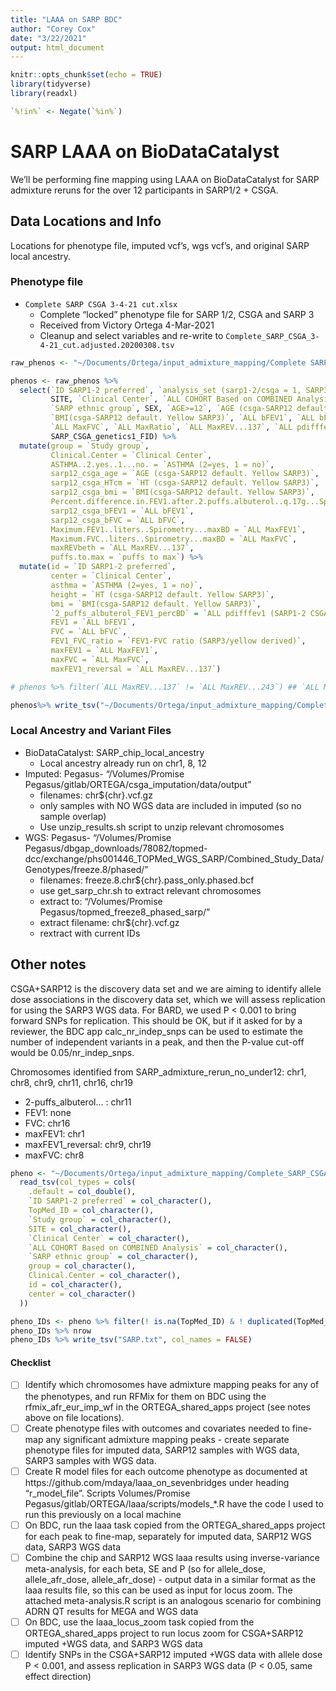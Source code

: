 ```yaml
---
title: "LAAA on SARP BDC"
author: "Corey Cox"
date: "3/22/2021"
output: html_document
---
```


```r
knitr::opts_chunk$set(echo = TRUE)
library(tidyverse)
library(readxl)

`%!in%` <- Negate(`%in%`)
```

# SARP LAAA on BioDataCatalyst
We'll be performing fine mapping using LAAA on BioDataCatalyst for SARP admixture reruns for the over 12 participants in SARP1/2 + CSGA.

## Data Locations and Info
Locations for phenotype file, imputed vcf's, wgs vcf's, and original SARP local ancestry.

### Phenotype file
* `Complete SARP CSGA 3-4-21 cut.xlsx`
  - Complete "locked" phenotype file for SARP 1/2,  CSGA and SARP 3
  - Received from Victory Ortega 4-Mar-2021
  - Cleanup and select variables and re-write to `Complete_SARP_CSGA_3-4-21_cut.adjusted.20200308.tsv`

```r
raw_phenos <- "~/Documents/Ortega/input_admixture_mapping/Complete SARP CSGA 3-4-21 cut.xlsx" %>% read_excel()

phenos <- raw_phenos %>%
  select(`ID SARP1-2 preferred`, `analysis_set (sarp1-2/csga = 1, SARP3 = 2)`, SARP_CSGA_genetics1_FID, TopMed_ID, `Study group`,
         SITE, `Clinical Center`, `ALL COHORT Based on COMBINED Analysis`, `ASTHMA (2=yes, 1 = no)`, `RACE ( AA=1,CC=2,HS=3,Oth=4)`,
         `SARP ethnic group`, SEX, `AGE>=12`, `AGE (csga-SARP12 default. Yellow SARP3)`, `HT (csga-SARP12 default. Yellow SARP3)`,
         `BMI(csga-SARP12 default. Yellow SARP3)`, `ALL bFEV1`, `ALL bFVC`, `FEV1-FVC ratio (SARP3/yellow derived)`, `ALL MaxFEV1`,
         `ALL MaxFVC`, `ALL MaxRatio`, `ALL MaxREV...137`, `ALL pdifffev1 (SARP1-2 CSGA only)`, `ALL MaxREV...243`, `puffs to max`,
         SARP_CSGA_genetics1_FID) %>%
  mutate(group = `Study group`,
         Clinical.Center = `Clinical Center`,
         ASTHMA..2.yes..1...no. = `ASTHMA (2=yes, 1 = no)`,
         sarp12_csga_age = `AGE (csga-SARP12 default. Yellow SARP3)`,
         sarp12_csga_HTcm = `HT (csga-SARP12 default. Yellow SARP3)`,
         sarp12_csga_bmi = `BMI(csga-SARP12 default. Yellow SARP3)`,
         Percent.difference.in.FEV1.after.2.puffs.albuterol..q.17g...Spir = `ALL pdifffev1 (SARP1-2 CSGA only)`,
         sarp12_csga_bFEV1 = `ALL bFEV1`,
         sarp12_csga_bFVC = `ALL bFVC`,
         Maximum.FEV1..liters..Spirometry...maxBD = `ALL MaxFEV1`,
         Maximum.FVC..liters..Spirometry...maxBD = `ALL MaxFVC`,
         maxREVbeth = `ALL MaxREV...137`,
         puffs.to.max = `puffs to max`) %>%
  mutate(id = `ID SARP1-2 preferred`,
         center = `Clinical Center`,
         asthma = `ASTHMA (2=yes, 1 = no)`,
         height = `HT (csga-SARP12 default. Yellow SARP3)`,
         bmi = `BMI(csga-SARP12 default. Yellow SARP3)`,
         `2_puffs_albuterol_FEV1_percBD` = `ALL pdifffev1 (SARP1-2 CSGA only)`, # Ask Victor
         FEV1 = `ALL bFEV1`,
         FVC = `ALL bFVC`,
         FEV1_FVC_ratio = `FEV1-FVC ratio (SARP3/yellow derived)`,
         maxFEV1 = `ALL MaxFEV1`,
         maxFVC = `ALL MaxFVC`,
         maxFEV1_reversal = `ALL MaxREV...137`)

# phenos %>% filter(`ALL MaxREV...137` != `ALL MaxREV...243`) ## `ALL MaxREV` in two location, both are equal.

phenos%>% write_tsv("~/Documents/Ortega/input_admixture_mapping/Complete_SARP_CSGA_3-4-21_cut.adjusted.20200308.tsv")
```


### Local Ancestry and Variant Files
* BioDataCatalyst: SARP_chip_local_ancestry
  - Local ancestry already run on chr1, 8, 12
* Imputed: Pegasus- "/Volumes/Promise Pegasus/gitlab/ORTEGA/csga_imputation/data/output"
  - filenames: chr${chr}.vcf.gz
  - only samples with NO WGS data are included in imputed (so no sample overlap)
  - Use unzip_results.sh script to unzip relevant chromosomes
* WGS: Pegasus- "/Volumes/Promise Pegasus/dbgap_downloads/78082/topmed-dcc/exchange/phs001446_TOPMed_WGS_SARP/Combined_Study_Data/Genotypes/freeze.8/phased/"
  - filenames: freeze.8.chr${chr}.pass_only.phased.bcf
  - use get_sarp_chr.sh to extract relevant chromosomes
  - extract to: "/Volumes/Promise Pegasus/topmed_freeze8_phased_sarp/"
  - extract filename: chr${chr}.vcf.gz
  - rextract with current IDs

## Other notes
CSGA+SARP12 is the discovery data set and we are aiming to identify allele dose associations in the discovery data set, which we will assess replication for using the SARP3 WGS data. For BARD, we used P < 0.001 to bring forward SNPs for replication. This should be OK, but if it asked for by a reviewer, the BDC app calc_nr_indep_snps can be used to estimate the number of independent variants in a peak, and then the P-value cut-off would be 0.05/nr_indep_snps.

Chromosomes identified from SARP_admixture_rerun_no_under12:
chr1, chr8, chr9, chr11, chr16, chr19

* 2-puffs_albuterol... : chr11
* FEV1: none
* FVC: chr16
* maxFEV1: chr1
* maxFEV1_reversal: chr9, chr19
* maxFVC: chr8


```r
pheno <- "~/Documents/Ortega/input_admixture_mapping/Complete_SARP_CSGA_3-4-21_cut.adjusted.20200308.tsv" %>%
  read_tsv(col_types = cols(
    .default = col_double(),
    `ID SARP1-2 preferred` = col_character(),
    TopMed_ID = col_character(),
    `Study group` = col_character(),
    SITE = col_character(),
    `Clinical Center` = col_character(),
    `ALL COHORT Based on COMBINED Analysis` = col_character(),
    `SARP ethnic group` = col_character(),
    group = col_character(),
    Clinical.Center = col_character(),
    id = col_character(),
    center = col_character()
  ))

pheno_IDs <- pheno %>% filter(! is.na(TopMed_ID) & ! duplicated(TopMed_ID) & `SARP ethnic group` == "AA") %>% select(TopMed_ID)
pheno_IDs %>% nrow
pheno_IDs %>% write_tsv("SARP.txt", col_names = FALSE)
```

#### Checklist

- [ ] Identify which chromosomes have admixture mapping peaks for any of the phenotypes, and run RFMix for them on BDC using the  rfmix_afr_eur_imp_wf in the ORTEGA_shared_apps project (see notes above on file locations).
- [ ] Create phenotype files with outcomes and covariates needed to fine-map any significant admixture mapping peaks - create separate phenotype files for imputed data, SARP12 samples with WGS data, SARP3 samples with WGS data.
- [ ] Create R model files for each outcome phenotype as documented at https://github.com/mdaya/laaa_on_sevenbridges under heading "r_model_file". Scripts Volumes/Promise Pegasus/gitlab/ORTEGA/laaa/scripts/models_*.R have the code I used to run this previously on a local machine
- [ ] On BDC, run the laaa task copied from the ORTEGA_shared_apps project for each peak to fine-map, separately for imputed data, SARP12 WGS data, SARP3 WGS data
- [ ] Combine the chip and SARP12 WGS laaa results using inverse-variance meta-analysis, for each beta, SE and P (so for allele_dose, allele_afr_dose, allele_afr_dose) - output data in a similar format as the laaa results file, so this can be used as input for locus zoom. The attached meta-analysis.R script is an analogous scenario for combining ADRN QT results for MEGA and WGS data
- [ ] On BDC, use the laaa_locus_zoom task  copied from the ORTEGA_shared_apps project to run locus zoom for CSGA+SARP12 imputed +WGS data, and SARP3 WGS data
- [ ] Identify SNPs in the CSGA+SARP12 imputed +WGS data with allele dose P < 0.001, and assess replication in SARP3 WGS data (P < 0.05, same effect direction)

